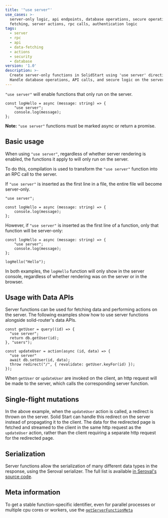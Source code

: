 ```yaml
---
title: '"use server"'
use_cases: >-
  server-only logic, api endpoints, database operations, secure operations, data
  fetching, server actions, rpc calls, authentication logic
tags:
  - server
  - rpc
  - api
  - data-fetching
  - actions
  - security
  - database
version: '1.0'
description: >-
  Create server-only functions in SolidStart using 'use server' directive.
  Handle database operations, API calls, and secure logic on the server.
---
```


`"use server"` will enable functions that only run on the server.

```tsx
const logHello = async (message: string) => {
	"use server";
	console.log(message);
};
```

**Note:** `"use server"` functions must be marked async or return a promise.

## Basic usage

When using `"use server"`, regardless of whether server rendering is enabled, the functions it apply to will only run on the server.

To do this, compilation is used to transform the `"use server"` function into an RPC call to the server.

If `"use server"` is inserted as the first line in a file, the entire file will become server-only.

```tsx {1}
"use server";

const logHello = async (message: string) => {
	console.log(message);
};
```

However, if `"use server"` is inserted as the first line of a function, only that function will be server-only:

```tsx {2}
const logHello = async (message: string) => {
	"use server";
	console.log(message);
};

logHello("Hello");
```

In both examples, the `logHello` function will only show in the server console, regardless of whether rendering was on the server or in the browser.

## Usage with Data APIs

Server functions can be used for fetching data and performing actions on the server. 
The following examples show how to use server functions alongside solid-router's data APIs.

```tsx {3}
const getUser = query((id) => {
  "use server";
  return db.getUser(id);
}, "users");

const updateUser = action(async (id, data) => {
  "use server"
  await db.setUser(id, data);
  throw redirect("/", { revalidate: getUser.keyFor(id) });
});

```

When `getUser` or `updateUser` are invoked on the client, an http request will be made to the server, which calls the corresponding server function.

## Single-flight mutations

In the above example, when the `updateUser` action is called, a redirect is thrown on the server. 
Solid Start can handle this redirect on the server instead of propagating it to the client. 
The data for the redirected page is fetched and streamed to the client in the same http request as the `updateUser` action, rather than the client requiring a separate http request for the redirected page.

## Serialization

Server functions allow the serialization of many different data types in the response, using the Seroval serializer.
The full list is available [in Seroval's source code](https://github.com/lxsmnsyc/seroval/blob/main/docs/compatibility.md#supported-types).

## Meta information

To get a stable function-specific identifier, even for parallel processes or multiple cpu cores or workers, use the [`getServerFunctionMeta`](/solid-start/reference/server/get-server-function-meta)
